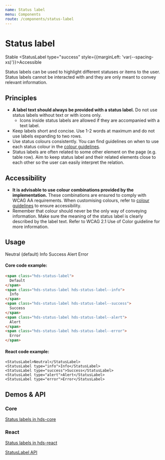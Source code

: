 ```yaml
---
name: Status label
menu: Components
route: /components/status-label
---
```




# Status label

<StatusLabel type="info">Stable</StatusLabel>
<StatusLabel type="success" style={{marginLeft: 'var(--spacing-xs)'}}>Accessible</StatusLabel>

<LargeParagraph>
  Status labels can be used to highlight different statuses or items to the user. Status labels cannot be interacted with and they are only meant to convey relevant information.
</LargeParagraph>

## Principles

- **A label text should always be provided with a status label.** Do not use status labels without text or with icons only.
  - Icons inside status labels are allowed if they are accompanied with a text label.
- Keep labels short and concise. Use 1-2 words at maximum and do not use labels expanding to two rows.
- Use status colours consistently. You can find guidelines on when to use each status colour in the [colour guidelines](/design-tokens/colour#ui-colours "UI colours").
- Status labels are often related to some other element on the page (e.g. table row). Aim to keep status label and their related elements close to each other so the user can easily interpret the relation.

## Accessibility

- **It is advisable to use colour combinations provided by the implementation.** These combinations are ensured to comply with WCAG AA requirements. When customising colours, refer to [colour guidelines](/design-tokens/colour "Colour") to ensure accessibility.
- Remember that colour should never be the only way of conveying information. Make sure the meaning of the status label is clearly described by the label text. Refer to <Link href="https://www.w3.org/WAI/WCAG21/Understanding/use-of-color.html" external>WCAG 2.1 Use of Color guideline</Link> for more information.

## Usage

<Playground>
    <StatusLabel>Neutral (default)</StatusLabel>
    <StatusLabel type="info" style={{marginLeft: 'var(--spacing-s)'}}>Info</StatusLabel>
    <StatusLabel type="success" style={{marginLeft: 'var(--spacing-s)'}}>Success</StatusLabel>
    <StatusLabel type="alert" style={{marginLeft: 'var(--spacing-s)'}}>Alert</StatusLabel>
    <StatusLabel type="error" style={{marginLeft: 'var(--spacing-s)'}}>Error</StatusLabel>
</Playground>

#### Core code example:
```html
<span class="hds-status-label">
  Default
</span>
<span class="hds-status-label hds-status-label--info">
  Info
</span>
<span class="hds-status-label hds-status-label--success">
  Success
</span>
<span class="hds-status-label hds-status-label--alert">
  Alert
</span>
<span class="hds-status-label hds-status-label--error">
  Error
</span>
```

#### React code example:
```tsx
<StatusLabel>Neutral</StatusLabel>
<StatusLabel type="info">Info</StatusLabel>
<StatusLabel type="success">Success</StatusLabel>
<StatusLabel type="alert">Alert</StatusLabel>
<StatusLabel type="error">Error</StatusLabel>
```

## Demos & API

### Core

[Status labels in hds-core](/storybook/core/?path=/story/components-status-label--default)

### React

[Status labels in hds-react](/storybook/react/?path=/story/components-status-label--neutral)

[StatusLabel API](/storybook/react/?path=/docs/components-status-label--neutral)
